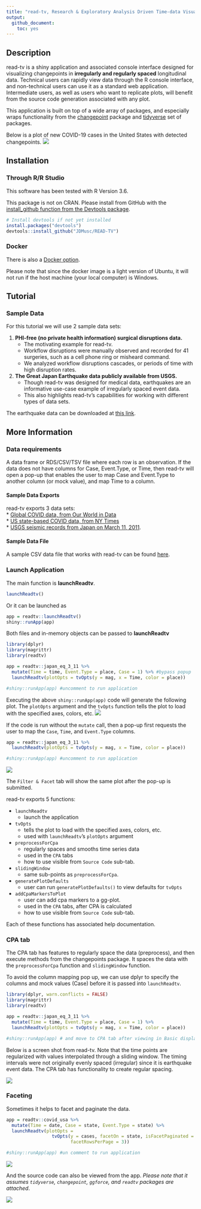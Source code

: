 ```yaml
---
title: "read-tv, Research & Exploratory Analysis Driven Time-data Visualization. Version 0.1"
output: 
  github_document:
    toc: yes
---
```


## Description

read-tv is a shiny application and associated console interface designed for visualizing changepoints in __irregularly and regularly spaced__ longitudinal data. Technical users can rapidly view data through the R console interface, and non-technical users can use it as a standard web application. Intermediate users, as well as users who want to replicate plots, will benefit from the source code generation associated with any plot.

This application is built on top of a wide array of packages, and especially wraps functionality from the [changepoint](https://cran.r-project.org/web/packages/changepoint/index.html) package and [tidyverse](https://github.com/tidyverse) set of packages.

Below is a plot of new COVID-19 cases in the United States with detected changepoints.
<img src="tools/readme/covid_global_us.png">


## Installation

### Through R/R Studio
This software has been tested with R Version 3.6.

This package is not on CRAN. Please install from GitHub with the [install_github function from the Devtools package](https://www.rdocumentation.org/packages/devtools/versions/2.3.2).

```r
# Install devtools if not yet installed
install.packages("devtools")
devtools::install_github("JDMusc/READ-TV")
```


### Docker
There is also a [Docker option](https://github.com/JDMusc/read-tv-docker.git).  

Please note that since the docker image is a light version of Ubuntu, it will not run if the host machine (your local computer) is Windows.  



## Tutorial

### Sample Data

For this tutorial we will use 2 sample data sets:  


1. __PHI-free (no private health information) surgical disruptions data.__  
   - The motivating example for read-tv.
   - Workflow disruptions were manually observed and recorded for 41 surgeries, such as a cell phone ring or misheard command.  
   - We analyzed workflow disruptions cascades, or periods of time with high disruption rates.  
1. __The Great Japan Earthquake data publicly available from USGS.__  
    - Though read-tv was designed for medical data, earthquakes are an informative use-case example of irregularly spaced event data.  
    - This also highlights read-tv's capabilities for working with different types of data sets.  

The earthquake data can be downloaded at [this link](https://earthquake.usgs.gov/fdsnws/event/1/query.csv?starttime=2011-03-10%2000:00:00&endtime=2011-03-12%2023:59:59&maxlatitude=45.919&minlatitude=26.861&maxlongitude=149.414&minlongitude=129.023&minmagnitude=2.5&orderby=time).



## More Information

### Data requirements

A data frame or RDS/CSV/TSV file where each row is an observation. If the data does not have columns for Case, Event.Type, or Time, then read-tv will open a pop-up that enables the user to map Case and Event.Type to another column (or mock value), and map Time to a column.

#### Sample Data Exports

read-tv exports 3 data sets:  
* [Global COVID data, from Our World in  Data](https://ourworldindata.org/coronavirus-source-data)  
* [US state-based COVID data, from NY Times](https://raw.githubusercontent.com/nytimes/covid-19-data/master/us-states.csv)  
* [USGS seismic records from Japan on March 11, 2011](https://earthquake.usgs.gov/earthquakes/map).

#### Sample Data File

A sample CSV data file that works with read-tv can be found [here](https://github.com/JDMusc/surgery-analysis/blob/master/data/events_phi_free.csv).  

### Launch Application

The main function is **launchReadtv**.

```r
launchReadtv()
```

Or it can be launched as 
```r
app = readtv::launchReadtv()
shiny::runApp(app)
```

Both files and in-memory objects can be passed to **launchReadtv**
```r
library(dplyr)
library(magrittr)
library(readtv)

app = readtv::japan_eq_3_11 %>% 
  mutate(Time = time, Event.Type = place, Case = 1) %>% #bypass popup
  launchReadtv(plotOpts = tvOpts(y = mag, x = Time, color = place))

#shiny::runApp(app) #uncomment to run application
```

Executing the above ```shiny::runApp(app)``` code will generate the following plot. The ```plotOpts``` argument and the ```tvOpts``` function tells the plot to load with the specified axes, colors, etc. 
<img src="tools/readme/japan_eq_3_11.png">


If the code is run without the ```mutate``` call, then a pop-up first requests the user to map the ```Case```, ```Time```, and ```Event.Type``` columns.

```r
app = readtv::japan_eq_3_11 %>% 
  launchReadtv(plotOpts = tvOpts(y = mag, x = Time, color = place))

#shiny::runApp(app) #uncomment to run application
```

<img src="tools/readme/japan_eq_popup.png">

The ```Filter & Facet``` tab will show the same plot after the pop-up is submitted.

read-tv exports 5 functions:   

* ```launchReadtv``` 
    + launch the application  
* ```tvOpts``` 
    + tells the plot to load with the specified axes, colors, etc.  
    + used with ```launchReadtv```'s ```plotOpts``` argument
* ```preprocessForCpa```  
    + regularly spaces and smooths time series data
    + used in the ```CPA``` tabs
    + how to use visible from ```Source Code``` sub-tab.
* ```slidingWindow```  
    + same sub-points as ```preprocessForCpa```.  
* ```generatePlotDefaults``` 
    + user can run ```generatePlotDefaults()``` to view defaults for ```tvOpts```  
* ```addCpaMarkersToPlot```
    + user can add cpa markers to a gg-plot.
    + used in the ```CPA``` tabs, after CPA is calculated
    + how to use visible from ```Source Code``` sub-tab.

Each of these functions has associated help documentation. 


### CPA tab

The CPA tab has features to regularly space the data (preprocess), and then execute methods from the changepoints package. It spaces the data with the ```preprocessForCpa``` function and ```slidingWindow``` function.

To avoid the column mapping pop up, we can use dplyr to specify the columns and mock values (Case) before it is passed into ```launchReadtv```.

```r
library(dplyr, warn.conflicts = FALSE)
library(magrittr)
library(readtv)

app = readtv::japan_eq_3_11 %>% 
  mutate(Time = time, Event.Type = place, Case = 1) %>% 
  launchReadtv(plotOpts = tvOpts(y = mag, x = Time, color = place))

#shiny::runApp(app) # and move to CPA tab after viewing in Basic display tab
```

Below is a screen shot from read-tv. Note that the time points are regularized with values interpolated through a sliding window. The timing intervals were not originally evenly spaced (irregular) since it is earthquake event data. The CPA tab has functionality to create regular spacing.

<img src="tools/readme/japan_eq_3_11_cpa.png">



### Faceting

Sometimes it helps to facet and paginate the data.
```r
app = readtv::covid_usa %>% 
  mutate(Time = date, Case = state, Event.Type = state) %>% 
  launchReadtv(plotOpts = 
                 tvOpts(y = cases, facetOn = state, isFacetPaginated = TRUE,
                        facetRowsPerPage = 3))

#shiny::runApp(app) #un comment to run application
```

<img src="tools/readme/covid_states_facet.png">

And the source code can also be viewed from the app. _Please note that it assumes ```tidyverse```, ```changepoint```, ```ggforce```, and ```readtv``` packages are attached_.

<img src="tools/readme/covid_states_facet_src.png">



